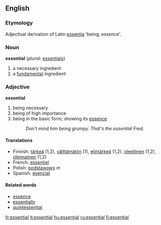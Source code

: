 ==English==

===Etymology===
Adjectival derivation of Latin [[essentia]] 'being, essence'.

===Noun===
'''essential'''  (''plural:'' [[essentials]])
# a necessary ingredient
# a [[fundamental]] ingredient

===Adjective===
'''essential'''
# being necessary
# being of high importance
# being in the basic form; showing its [[essence]]
#:''Don't mind him being grumpy.  That's the essential Fred.''

====Translations====
*Finnish: [[tärkeä]] (1,2), [[välttämätön]] (1), [[elintärkeä]] (1,2), [[oleellinen]] (1,2), [[olennainen]] (1,2)
*French: [[essentiel]]
*Polish: [[podstawowy]] ''m''
*Spanish: [[esencial]]

====Related words====
*[[essence]]
*[[essentially]]
*[[quintessential]]

[[fr:essential]]
[[it:essential]]
[[hu:essential]]
[[ru:essential]]
[[fi:essential]]